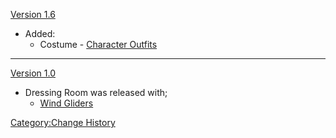 [[Version 1.6]]
*Added:
**Costume - [[Character Outfits]]
----
[[Version 1.0]]
*Dressing Room was released with;
**[[Wind Gliders]]
<noinclude>[[Category:Change History]]</noinclude>